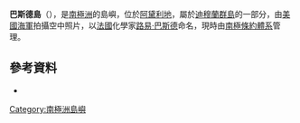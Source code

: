 {{coord|66|37|S|140|6|E|display=title}}

'''巴斯德島'''（{{lang-en|Pasteur Island}}），是[[南極洲|南極洲]]的島嶼，位於[[阿黛利地|阿黛利地]]，屬於[[迪穆蘭群島|迪穆蘭群島]]的一部分，由[[美國海軍|美國海軍]]拍攝空中照片，以[[法國|法國]]化學家[[路易·巴斯德|路易·巴斯德]]命名，現時由[[南極條約體系|南極條約體系]]管理。

==參考資料==
*{{usgs-gazetteer}}

{{DEFAULTSORT:Pasteur Island}}
[[Category:南極洲島嶼|Category:南極洲島嶼]]


{{AdélieLand-geo-stub}}
